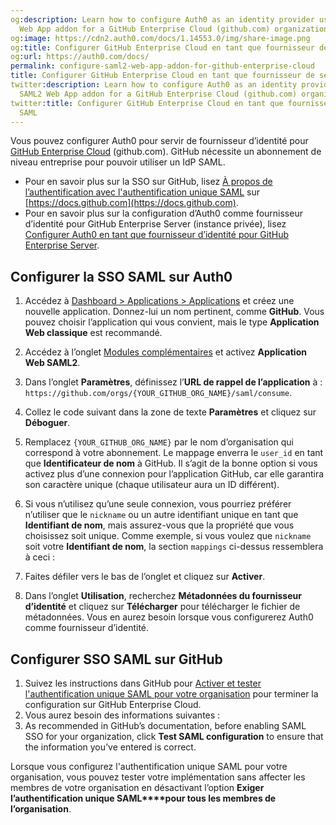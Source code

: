 ```yaml
---
og:description: Learn how to configure Auth0 as an identity provider using the SAML2
  Web App addon for a GitHub Enterprise Cloud (github.com) organization.
og:image: https://cdn2.auth0.com/docs/1.14553.0/img/share-image.png
og:title: Configurer GitHub Enterprise Cloud en tant que fournisseur de services SAML
og:url: https://auth0.com/docs/
permalink: configure-saml2-web-app-addon-for-github-enterprise-cloud
title: Configurer GitHub Enterprise Cloud en tant que fournisseur de services SAML
twitter:description: Learn how to configure Auth0 as an identity provider using the
  SAML2 Web App addon for a GitHub Enterprise Cloud (github.com) organization.
twitter:title: Configurer GitHub Enterprise Cloud en tant que fournisseur de services
  SAML
---
```


Vous pouvez configurer Auth0 pour servir de fournisseur d’identité pour [GitHub Enterprise Cloud](https://help.github.com/en/articles/about-authentication-with-saml-single-sign-on) (github.com). GitHub nécessite un abonnement de niveau entreprise pour pouvoir utiliser un IdP SAML.

* Pour en savoir plus sur la SSO sur GitHub, lisez [À propos de l’authentification avec l'authentification unique SAML](https://help.github.com/en/articles/about-authentication-with-saml-single-sign-on) sur [https://docs.github.com](https://docs.github.com).
* Pour en savoir plus sur la configuration d’Auth0 comme fournisseur d’identité pour GitHub Enterprise Server (instance privée), lisez [Configurer Auth0 en tant que fournisseur d’identité pour GitHub Enterprise Server](/saml-configuration/configure-auth0-saml-identity-provider/configure-saml2-web-app-addon-for-github-enterprise-server).

## Configurer la SSO SAML sur Auth0

1. Accédez à [Dashboard > Applications > Applications](%24%7Bmanage_url%7D/#/applications) et créez une nouvelle application. Donnez-lui un nom pertinent, comme **GitHub**. Vous pouvez choisir l’application qui vous convient, mais le type **Application Web classique** est recommandé.
2. Accédez à l’onglet [Modules complémentaires](%24%7Bmanage_url%7D/#/applications/%24%7Baccount.clientId%7D/addons) et activez **Application Web SAML2**.
3. Dans l’onglet **Paramètres**, définissez l’**URL de rappel de l’application** à : `https://github.com/orgs/{YOUR_GITHUB_ORG_NAME}/saml/consume`.
4. Collez le code suivant dans la zone de texte **Paramètres** et cliquez sur **Déboguer**. 

1. Remplacez `{YOUR_GITHUB_ORG_NAME}` par le nom d’organisation qui correspond à votre abonnement. Le mappage enverra le `user_id` en tant que **Identificateur de nom** à GitHub. Il s’agit de la bonne option si vous activez plus d’une connexion pour l’application GitHub, car elle garantira son caractère unique (chaque utilisateur aura un ID différent).
2. Si vous n’utilisez qu’une seule connexion, vous pourriez préférer n’utiliser que le `nickname` ou un autre identifiant unique en tant que **Identifiant de nom**, mais assurez-vous que la propriété que vous choisissez soit unique. Comme exemple, si vous voulez que `nickname` soit votre **Identifiant de nom**, la section `mappings` ci-dessus ressemblera à ceci :
5. Faites défiler vers le bas de l’onglet et cliquez sur **Activer**.
6. Dans l’onglet **Utilisation**, recherchez **Métadonnées du fournisseur d’identité** et cliquez sur **Télécharger** pour télécharger le fichier de métadonnées. Vous en aurez besoin lorsque vous configurerez Auth0 comme fournisseur d’identité.

## Configurer SSO SAML sur GitHub

1. Suivez les instructions dans GitHub pour [Activer et tester l'authentification unique SAML pour votre organisation](https://help.github.com/en/articles/enabling-and-testing-saml-single-sign-on-for-your-organization) pour terminer la configuration sur GitHub Enterprise Cloud.
2. Vous aurez besoin des informations suivantes :
3. As recommended in GitHub’s documentation, before enabling SAML SSO for your organization, click **Test SAML configuration** to ensure that the information you’ve entered is correct.

Lorsque vous configurez l'authentification unique SAML pour votre organisation, vous pouvez tester votre implémentation sans affecter les membres de votre organisation en désactivant l’option **Exiger l’authentification unique SAML****pour tous les membres de l’organisation**.
